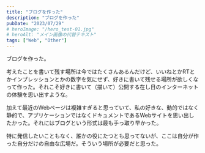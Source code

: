 ```yaml
---
title: "ブログを作った"
description: "ブログを作った"
pubDate: "2023/07/29"
# heroImage: "/hero_test-01.jpg"
# heroAlt: "メイン画像の代替テキスト"
tags: ["Web", "Other"]
---
```


ブログを作った。  

考えたことを書いて残す場所は今ではたくさんあるんだけど、いいねとかRTとかインプレッションとかの数字を気にせず、好きに書いて残せる場所が欲しくなって作った。それこそ好きに書いて（描いて）公開する在し日のインターネットの体験を思い出すような。  

加えて最近のWebページは複雑すぎると思っていて、私の好きな、動的ではなく静的で、アプリケーションではなくドキュメントであるWebサイトを思い出したかった。それにはブログという形式は最も手っ取り早かった。  

特に発信したいこともなく、誰かの役にたつとも思ってないが、ここは自分が作った自分だけの自由な広場だ。そういう場所が必要だと思った。